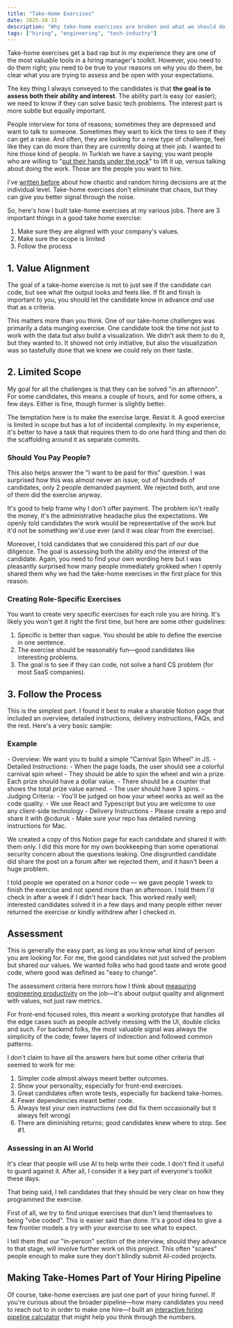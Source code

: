 ```yaml
---
title: "Take-Home Exercises"
date: 2025-10-31
description: "Why take-home exercises are broken and what we should do about them"
tags: ["hiring", "engineering", "tech-industry"]
---
```



Take-home exercises get a bad rap but in my experience they are one of the most valuable tools in a hiring manager's toolkit. However, you need to do them right; you need to be true to your reasons on why you do them, be clear what you are trying to assess and be open with your expectations.

The key thing I always conveyed to the candidates is that **the goal is to assess both their ability and interest**. The ability part is easy (or easier); we need to know if they can solve basic tech problems. The interest part is more subtle but equally important. 

People interview for tons of reasons; sometimes they are depressed and want to talk to someone. Sometimes they want to kick the tires to see if they can get a raise. And often, they are looking for a new type of challenge, feel like they can do more than they are currently doing at their job. I wanted to hire those kind of people. In Turkish we have a saying; you want people who are willing to "[put their hands under the rock](https://chatgpt.com/share/6904f54a-0dc4-800a-8267-1999de4c4c6a)" to lift it up, versus talking about doing the work. Those are the people you want to hire.

I've [written before](/posts/job-interviews-farce/) about how chaotic and random hiring decisions are at the individual level. Take-home exercises don't eliminate that chaos, but they can give you better signal through the noise.

So, here's how I built take-home exercises at my various jobs. There are 3 important things in a good take home exercise:

1. Make sure they are aligned with your company's values. 
2. Make sure the scope is limited 
3. Follow the process

## 1. Value Alignment

The goal of a take-home exercise is not to just see if the candidate can code, but see what the output looks and feels like. If fit and finish is important to you, you should let the candidate know in advance *and* use that as a criteria.

This matters more than you think. One of our take-home challenges was primarily a data munging exercise. One candidate took the time not just to work with the data but also build a visualization. We didn't ask them to do it, but they wanted to. It showed not only initiative, but also the visualization was so tastefully done that we knew we could rely on their taste.

## 2. Limited Scope

My goal for all the challenges is that they can be solved "in an afternoon". For some candidates, this means a couple of hours, and for some others, a few days. Either is fine, though former is slightly better.

The temptation here is to make the exercise large. Resist it. A good exercise is limited in scope but has a lot of incidental complexity. In my experience, it's better to have a task that requires them to do one hard thing and then do the scaffolding around it as separate commits.

### Should You Pay People?

This also helps answer the "I want to be paid for this" question. I was surprised how this was almost never an issue; out of hundreds of candidates, only 2 people demanded payment. We rejected both, and one of them did the exercise anyway.

It's good to help frame why I don't offer payment. The problem isn't really the money, it's the administrative headache plus the expectations. We openly told candidates the work would be representative of the work but it'd not be something we'd use ever (and it was clear from the exercise). 

Moreover, I told candidates that we considered this part of our due diligence. The goal is assessing both the ability *and* the interest of the candidate. Again, you need to find your own wording here but I was pleasantly surprised how many people immediately grokked when I openly shared them why we had the take-home exercises in the first place for this reason.

###  Creating Role-Specific Exercises

You want to create very specific exercises for each role you are hiring. It's likely you won't get it right the first time, but here are some other guidelines:

1. Specific is better than vague. You should be able to define the exercise in one sentence.
2. The exercise should be reasonably fun—good candidates like interesting problems.
3. The goal is to see if they can code, not solve a hard CS problem (for most SaaS companies).

## 3. Follow the Process

This is the simplest part. I found it best to make a sharable Notion page that included an overview, detailed instructions, delivery instructions, FAQs, and the rest. Here's a very basic sample:

### Example 
<Callout variant="example">
- Overview: We want you to build a simple "Carnival Spin Wheel" in JS.
- Detailed Instructions:
	- When the page loads, the user should see a colorful carnival spin wheel
	- They should be able to spin the wheel and win a prize. Each prize should have a dollar value.
	- There should be a counter that shows the total prize value earned.
	- The user should have 3 spins.
- Judging Criteria:
	- You'll be judged on how your wheel works as well as the code quality.
	- We use React and Typescript but you are welcome to use any client-side technology
- Delivery Instructions
	- Please create a repo and share it with @cduruk
	- Make sure your repo has detailed running instructions for Mac.
</Callout>

We created a copy of this Notion page for each candidate and shared it with them only. I did this more for my own bookkeeping than some operational security concern about the questions leaking. One disgruntled candidate did share the post on a forum after we rejected them, and it hasn't been a huge problem.

I told people we operated on a honor code — we gave people 1 week to finish the exercise and not spend more than an afternoon. I told them I'd check in after a week if I didn't hear back. This worked really well; interested candidates solved it in a few days and many people either never returned the exercise or kindly withdrew after I checked in.

## Assessment

This is generally the easy part, as long as you know what kind of person you are looking for. For me, the good candidates not just solved the problem but shared our values. We wanted folks who had good taste and wrote good code, where good was defined as "easy to change".

The assessment criteria here mirrors how I think about [measuring engineering productivity](/posts/measuring-engineering-productivity/) on the job—it's about output quality and alignment with values, not just raw metrics.

For front-end focused roles, this meant a working prototype that handles all the edge cases such as people actively messing with the UI, double clicks and such. For backend folks, the most valuable signal was always the simplicity of the code; fewer layers of indirection and followed common patterns.

I don't claim to have all the answers here but some other criteria that seemed to work for me:

1. Simpler code almost always meant better outcomes.
2. Show your personality, especially for front-end exercises.
3. Great candidates often wrote tests, especially for backend take-homes.
4. Fewer dependencies meant better code.
5. Always test your own instructions (we did fix them occasionally but it always felt wrong)
6. There are diminishing returns; good candidates knew where to stop. See #1.

### Assessing in an AI World

It's clear that people will use AI to help write their code. I don't find it useful to guard against it. After all, I consider it a key part of everyone's toolkit these days.

That being said, I tell candidates that they should be very clear on how they programmed the exercise.

First of all, we try to find unique exercises that don't lend themselves to being "vibe coded". This is easier said than done. It's a good idea to give a few frontier models a try with your exercise to see what to expect.

I tell them that our "in-person" section of the interview, should they advance to that stage, will involve further work on this project. This often "scares" people enough to make sure they don't blindly submit AI-coded projects.

## Making Take-Homes Part of Your Hiring Pipeline

Of course, take-home exercises are just one part of your hiring funnel. If you're curious about the broader pipeline—how many candidates you need to reach out to in order to make one hire—I built an [interactive hiring pipeline calculator](/posts/interactive-hiring-pipeline-calculator/) that might help you think through the numbers.
